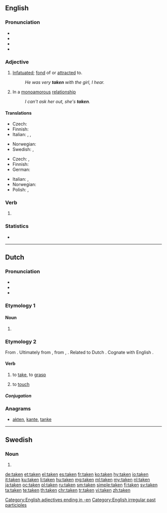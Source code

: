 : {{also|tåken}}
==English==
{{wikipedia|dab=taken (disambiguation)|taken}}

===Pronunciation===
* {{IPA|/ˈteɪkən/|lang=en}}
* {{audio|en-us-taken.ogg|Audio (US)|lang=en}}
* {{rhymes|eɪkən|lang=en}}
* {{hyphenation|tak|en|lang=en}}

===Adjective===
{{en-adj|-}}

# [[infatuated|Infatuated]]; [[fond]] of or [[attracted]] to.
#: ''He was very '''taken''' with the girl, I hear.''
# {{label|en|informal}} In a [[monoamorous]] [[relationship]]
#: ''I can't ask her out, she's '''taken'''.''

====Translations====
{{trans-top|infatuated, fond of or attracted to}}
* Czech: {{t|cs|zaujatý}}
* Finnish: {{t+|fi|pihka|alt=pihkassa}}
* Italian: {{t+|it|infatuato|m}}, {{t+|it|attratto|m}}, {{t|it|coinvolto|m}}
{{trans-mid}}
* Norwegian: {{t|no|betatt}}
* Swedish: {{t+|sv|förtjust}} {{qualifier|followed by "i"}}, {{t+|sv|intagen}} {{qualifier|followed by "av" or "i"}}
{{trans-bottom}}

{{trans-top|informal: in a relationship}}
* Czech: {{t|cs|zadaný|m}}, {{t|cs|zadaná|f}}
* Finnish: {{t+|fi|varattu}}
* German: {{t+|de|vergeben}}
{{trans-mid}}
* Italian: {{t+|it|impegnato}}, {{t|it|coinvolto}}
* Norwegian: {{t|no|opptatt}}
* Polish: {{t+|pl|zajęty|m}}, {{t|pl|zajęta|f}}
{{trans-bottom}}

===Verb===
{{head|en|past participle}}

# {{past participle of|take|lang=en|nocat=1}}

===Statistics===
* {{rank|given|hands|turned|239|taken|end|rather|until}}

[[Category:English adjectives ending in -en]]
[[Category:English irregular past participles]]

----

==Dutch==

===Pronunciation===
* {{audio|Nl-taken.ogg|Audio|lang=nl}}
* {{rhymes|aːkən|lang=nl}}
* {{IPA|/ˈtaːkə(n)/|lang=nl}}

===Etymology 1===

====Noun====
{{head|nl|noun plural form}}

# {{nl-noun form of|pl|taak}}

===Etymology 2===
From {{inh|nl|dum|taken||to take, to grasp}}. Ultimately from {{etyl|gem-pro|nl}} {{m|gem-pro|*tēkaną||to touch}}, from {{etyl|ine-pro|nl}} {{m|ine-pro|*deh₁g-}}, {{m|ine-pro|*dh₁g-||to touch}}. Related to Dutch {{m|nl|takelen|}}. Cognate with English {{m|en|take|}}.

====Verb====
{{nl-verb|taakte|getaakt}}

# {{label|nl|archaic|dialectal}} to [[take]], to [[grasp]]
# {{label|nl|archaic|dialectal}} to [[touch]]

=====Conjugation=====
{{nl-conj-wk|taak|take}}

===Anagrams===
* [[akten#Dutch|akten]], [[kante#Dutch|kante]], [[tanke#Dutch|tanke]]

----

==Swedish==

===Noun===
{{head|sv|noun form}}

# {{sv-noun-form-def-pl|tak}}

[[de:taken]]
[[et:taken]]
[[el:taken]]
[[es:taken]]
[[fr:taken]]
[[ko:taken]]
[[hy:taken]]
[[io:taken]]
[[it:taken]]
[[ku:taken]]
[[li:taken]]
[[hu:taken]]
[[mg:taken]]
[[ml:taken]]
[[my:taken]]
[[nl:taken]]
[[ja:taken]]
[[oc:taken]]
[[pl:taken]]
[[ru:taken]]
[[sm:taken]]
[[simple:taken]]
[[fi:taken]]
[[sv:taken]]
[[ta:taken]]
[[te:taken]]
[[th:taken]]
[[chr:taken]]
[[tr:taken]]
[[vi:taken]]
[[zh:taken]]